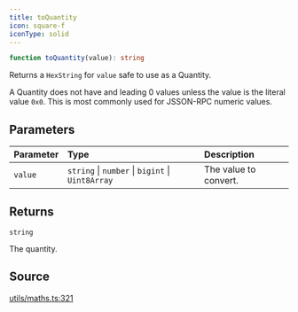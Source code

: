 ```yaml
---
title: toQuantity
icon: square-f
iconType: solid
---
```


```ts
function toQuantity(value): string
```

Returns a `HexString` for `value` safe to use as a Quantity.

A Quantity does not have and leading 0 values unless the value is the literal value `0x0`. This is most commonly used
for JSSON-RPC numeric values.

## Parameters

| Parameter | Type | Description |
| :------ | :------ | :------ |
| `value` | `string` \| `number` \| `bigint` \| `Uint8Array` | The value to convert. |

## Returns

`string`

The quantity.

## Source

[utils/maths.ts:321](https://github.com/dominant-strategies/quais.js/blob/26d93fdb30e22e8d90f8961be00d5a6d512f9636/src/utils/maths.ts#L321)
